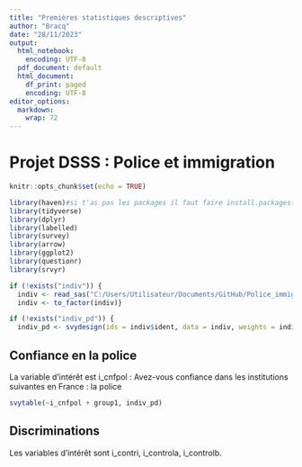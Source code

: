```yaml
---
title: "Premières statistiques descriptives"
author: "Bracq"
date: "28/11/2023"
output:
  html_notebook: 
    encoding: UTF-8
  pdf_document: default
  html_document:
    df_print: paged
    encoding: UTF-8
editor_options:
  markdown:
    wrap: 72
---
```


# Projet DSSS : Police et immigration{.tabset .tabset-fade}

```r
knitr::opts_chunk$set(echo = TRUE)
```


```r
library(haven)#si t'as pas les packages il faut faire install.packages("nom du package") dans la console
library(tidyverse)
library(dplyr)
library(labelled)
library(survey)
library(arrow)
library(ggplot2)
library(questionr)
library(srvyr)
```


```r
if (!exists("indiv")) {
  indiv <- read_sas("C:/Users/Utilisateur/Documents/GitHub/Police_immigration/TeO2/SAS/indiv.sas7bdat",  catalog_file = "C:/Users/Utilisateur/Documents/GitHub/Police_immigration/TeO2/Doc/formats.sas7bcat")# ça c'est mon chemin, soit tu organises ton truc de la même manière comme ça ça marche pour nous deux soit il faut que tu fasses une autre commande
  indiv <- to_factor(indiv)}

if (!exists("indiv_pd")) {
  indiv_pd <- svydesign(ids = indiv$ident, data = indiv, weights = indiv$poidsi)}# objet survey, pour prendre en compte les pondérations pour certaines fonctions

```


## Confiance en la police
La variable d'intérêt est i_cnfpol :
Avez-vous confiance dans les institutions suivantes en France : la police

```r
svytable(~i_cnfpol + group1, indiv_pd)
```



## Discriminations
Les variables d'intérêt sont i_contri, i_controla, i_controlb.


